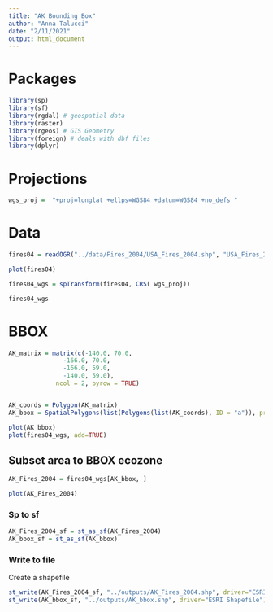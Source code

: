 ```yaml
---
title: "AK Bounding Box"
author: "Anna Talucci"
date: "2/11/2021"
output: html_document
---
```

# Packages

```r
library(sp)
library(sf)
library(rgdal) # geospatial data
library(raster)
library(rgeos) # GIS Geometry
library(foreign) # deals with dbf files
library(dplyr)
```

# Projections
```r
wgs_proj =  "+proj=longlat +ellps=WGS84 +datum=WGS84 +no_defs "

```


# Data
```r
fires04 = readOGR("../data/Fires_2004/USA_Fires_2004.shp", "USA_Fires_2004") 
```

```r
plot(fires04)
```

```r
fires04_wgs = spTransform(fires04, CRS( wgs_proj))
```

```r

fires04_wgs
```

# BBOX

```r
AK_matrix = matrix(c(-140.0, 70.0,
               -166.0, 70.0,
               -166.0, 59.0, 
               -140.0, 59.0), 
             ncol = 2, byrow = TRUE)


AK_coords = Polygon(AK_matrix)
AK_bbox = SpatialPolygons(list(Polygons(list(AK_coords), ID = "a")), proj4string=CRS("+proj=longlat +ellps=WGS84 +datum=WGS84 +no_defs"))
```

```r
plot(AK_bbox)
plot(fires04_wgs, add=TRUE)
```



## Subset area to BBOX ecozone
```r
AK_Fires_2004 = fires04_wgs[AK_bbox, ]
```

```r
plot(AK_Fires_2004)
```


### Sp to sf

```r
AK_Fires_2004_sf = st_as_sf(AK_Fires_2004)
AK_bbox_sf = st_as_sf(AK_bbox)
```

### Write to file
Create a shapefile

```r
st_write(AK_Fires_2004_sf, "../outputs/AK_Fires_2004.shp", driver="ESRI Shapefile")
st_write(AK_bbox_sf, "../outputs/AK_bbox.shp", driver="ESRI Shapefile")
```